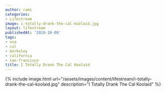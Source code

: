 ```yaml
---
author: rami
categories:
- Lifestream
image: i-totally-drank-the-cal-koolaid.jpg
layout: lifestream
publishedAt: '2010-10-08'
tags:
- usa
- cal
- berkeley
- california
- san-francisco
title: I Totally Drank The Cal Koolaid
---
```


{% include image.html url="/assets/images/content/lifestream/i-totally-drank-the-cal-koolaid.jpg" description="I Totally Drank The Cal Koolaid" %}